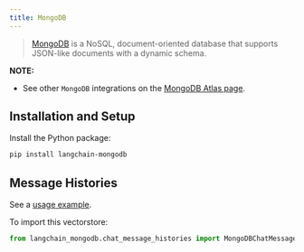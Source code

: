 ```yaml
---
title: MongoDB
---
```


>[MongoDB](https://www.mongodb.com/) is a NoSQL, document-oriented
> database that supports JSON-like documents with a dynamic schema.

**NOTE:**
- See other `MongoDB` integrations on the [MongoDB Atlas page](/oss/javascript/integrations/providers/mongodb_atlas).

## Installation and Setup

Install the Python package:

```bash
pip install langchain-mongodb
```

## Message Histories

See a [usage example](/oss/javascript/integrations/memory/mongodb_chat_message_history).

To import this vectorstore:
```python
from langchain_mongodb.chat_message_histories import MongoDBChatMessageHistory
```
